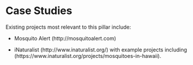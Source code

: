# Case Studies

Existing projects most relevant to this pillar include:

* Mosquito Alert (http://mosquitoalert.com)

* iNaturalist (http://www.inaturalist.org/) with example projects including (https://www.inaturalist.org/projects/mosquitoes-in-hawaii).
